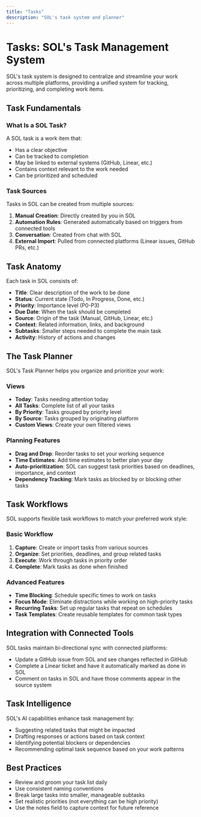 ```yaml
---
title: "Tasks"
description: "SOL's task system and planner"
---
```


# Tasks: SOL's Task Management System

SOL's task system is designed to centralize and streamline your work across multiple platforms, providing a unified system for tracking, prioritizing, and completing work items.

## Task Fundamentals

### What Is a SOL Task?

A SOL task is a work item that:

- Has a clear objective
- Can be tracked to completion
- May be linked to external systems (GitHub, Linear, etc.)
- Contains context relevant to the work needed
- Can be prioritized and scheduled

### Task Sources

Tasks in SOL can be created from multiple sources:

1. **Manual Creation**: Directly created by you in SOL
2. **Automation Rules**: Generated automatically based on triggers from connected tools
3. **Conversation**: Created from chat with SOL
4. **External Import**: Pulled from connected platforms (Linear issues, GitHub PRs, etc.)

## Task Anatomy

Each task in SOL consists of:

- **Title**: Clear description of the work to be done
- **Status**: Current state (Todo, In Progress, Done, etc.)
- **Priority**: Importance level (P0-P3)
- **Due Date**: When the task should be completed
- **Source**: Origin of the task (Manual, GitHub, Linear, etc.)
- **Context**: Related information, links, and background
- **Subtasks**: Smaller steps needed to complete the main task
- **Activity**: History of actions and changes

## The Task Planner

SOL's Task Planner helps you organize and prioritize your work:

### Views

- **Today**: Tasks needing attention today
- **All Tasks**: Complete list of all your tasks
- **By Priority**: Tasks grouped by priority level
- **By Source**: Tasks grouped by originating platform
- **Custom Views**: Create your own filtered views

### Planning Features

- **Drag and Drop**: Reorder tasks to set your working sequence
- **Time Estimates**: Add time estimates to better plan your day
- **Auto-prioritization**: SOL can suggest task priorities based on deadlines, importance, and context
- **Dependency Tracking**: Mark tasks as blocked by or blocking other tasks

## Task Workflows

SOL supports flexible task workflows to match your preferred work style:

### Basic Workflow

1. **Capture**: Create or import tasks from various sources
2. **Organize**: Set priorities, deadlines, and group related tasks
3. **Execute**: Work through tasks in priority order
4. **Complete**: Mark tasks as done when finished

### Advanced Features

- **Time Blocking**: Schedule specific times to work on tasks
- **Focus Mode**: Eliminate distractions while working on high-priority tasks
- **Recurring Tasks**: Set up regular tasks that repeat on schedules
- **Task Templates**: Create reusable templates for common task types

## Integration with Connected Tools

SOL tasks maintain bi-directional sync with connected platforms:

- Update a GitHub issue from SOL and see changes reflected in GitHub
- Complete a Linear ticket and have it automatically marked as done in SOL
- Comment on tasks in SOL and have those comments appear in the source system

## Task Intelligence

SOL's AI capabilities enhance task management by:

- Suggesting related tasks that might be impacted
- Drafting responses or actions based on task context
- Identifying potential blockers or dependencies
- Recommending optimal task sequence based on your work patterns

## Best Practices

- Review and groom your task list daily
- Use consistent naming conventions
- Break large tasks into smaller, manageable subtasks
- Set realistic priorities (not everything can be high priority)
- Use the notes field to capture context for future reference
